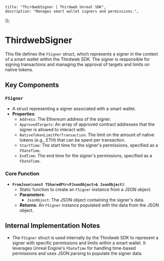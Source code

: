 
    title: "ThirdwebSigner | Thirdweb Unreal SDK",
    description: "Manages smart wallet signers and permissions.",
});

# ThirdwebSigner

This file defines the `FSigner` struct, which represents a signer in the context of a smart wallet within the Thirdweb SDK. The signer is responsible for signing transactions and managing the approval of targets and limits on native tokens.

## Key Components

### `FSigner`
- A struct representing a signer associated with a smart wallet.
- **Properties**:
  - `Address`: The Ethereum address of the signer.
  - `ApprovedTargets`: An array of approved contract addresses that the signer is allowed to interact with.
  - `NativeTokenLimitPerTransaction`: The limit on the amount of native tokens (e.g., ETH) that can be spent per transaction.
  - `StartTime`: The start time for the signer's permissions, specified as a `FDateTime`.
  - `EndTime`: The end time for the signer's permissions, specified as a `FDateTime`.

### Core Function

- **`FromJson(const TSharedPtr<FJsonObject>& JsonObject)`**:
  - Static function to create an `FSigner` instance from a JSON object.
  - **Parameters**:
    - `JsonObject`: The JSON object containing the signer's data.
  - **Returns**: An `FSigner` instance populated with the data from the JSON object.

## Internal Implementation Notes

- The `FSigner` struct is used internally by the Thirdweb SDK to represent a signer with specific permissions and limits within a smart wallet. It leverages Unreal Engine's `FDateTime` for handling time-based permissions and uses JSON parsing to populate the signer data.
